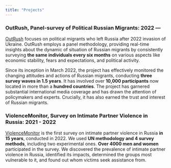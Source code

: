 ```yaml
---
title: "Projects"
---
```


<!-- This css code to control size of the page title. Here it is 0 to make it invisible -->

```{=html}
<style>
.title {
  font-size: 0px;
}
</style>
```
### OutRush, Panel-survey of Political Russian Migrants: 2022 ---

[OutRush](https://outrush.io/eng) focuses on political migrants who left Russia after 2022 invasion of Ukraine. OutRush employs a panel methodology, providing real-time insights about the dynamic of situation of Russian migrants by consistently surveying **the same individuals every six months** on various aspects like economic stability, fears and expectations, and political activity.\

Since its inception in March 2022, the project has effectively monitored the changing attitudes and actions of Russian migrants, conducting **three survey waves in 1.5 years**. It has involved over **10,000 participants** now located in more than a **hundred countries**. The project has garnered substantial international media coverage and has drawn the attention of policymakers and experts. Crucially, it has also earned the trust and interest of Russian migrants.

### ViolenceMonitor, Survey on Intimate Partner Violence in Russia: 2021 - 2022

[ViolenceMonitor](https://violencemonitor.org/) is the first survey on intimate partner violence in Russia **in 15 years**, conducted in 2022. We used **UN methodology and 4 survey methods**, including two experimental ones. **Over 4000 men and women** participated in the survey. We discovered the prevalence of intimate partner violence in Russia, identified its impacts, determined the groups most vulnerable to it, and found out whom victims seek assistance from.
